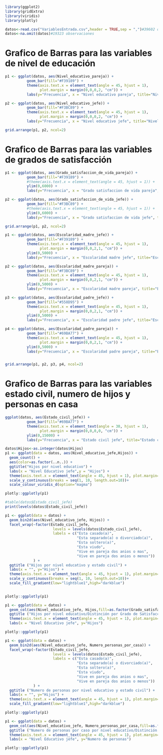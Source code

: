 
```r
library(ggplot2)
library(gridExtra)
library(viridis)
library(plotly)
```

```r
datos<-read.csv("VariablesEntrada.csv",header = TRUE,sep = ",")#39602 observaciones
datos<-na.omit(datos)#19323 observaciones
```

# Grafico de Barras para las variables de nivel de educación


```r
p1 <- ggplot(datos, aes(Nivel_educativo_pareja)) + 
          geom_bar(fill="#F39189") +
          theme(axis.text.x = element_text(angle = 45, hjust = 1),
                plot.margin = margin(0,0,0,2, "cm")) +
          labs(y="Frecuencia", x = "Nivel educativo pareja", title="Nivel educativo pareja") 

p2 <- ggplot(datos, aes(Nivel_educativo_jefe)) + 
          geom_bar(fill="#F3BC89") +
          theme(axis.text.x = element_text(angle = 45, hjust = 1),
                plot.margin = margin(0,0,0,2, "cm")) +
          labs(y="Frecuencia", x = "Nivel educativo jefe", title="Nivel educativo jefe")

grid.arrange(p1, p2, ncol=2)


```

# Grafico de Barras para las variables de grados de satisfacción


```r
p1 <- ggplot(datos, aes(Grado_satisfaccion_de_vida_pareja)) + 
          geom_bar(fill="#F39189") +
          #theme(axis.text.x = element_text(angle = 45, hjust = 1)) +
          ylim(0,6000) +
          labs(y="Frecuencia", x = "Grado satisfaccion de vida pareja", title="Grado satisfaccion de vida pareja") 

p2 <- ggplot(datos, aes(Grado_satisfaccion_de_vida_jefe)) + 
          geom_bar(fill="#F3BC89") +
          #theme(axis.text.x = element_text(angle = 45, hjust = 1)) +
          ylim(0,6000) +
          labs(y="Frecuencia", x = "Grado satisfaccion de vida jefe", title="Grado satisfaccion de vida jefe")

grid.arrange(p1, p2, ncol=2)
```


```r
p1 <- ggplot(datos, aes(Escolaridad_madre_jefe)) + 
          geom_bar(fill="#F39189") +
          theme(axis.text.x = element_text(angle = 45, hjust = 1),
                plot.margin = margin(0,0,2,1, "cm")) +
          ylim(0,5000) +
          labs(y="Frecuencia", x = "Escolaridad madre jefe", title="Escolaridad madre jefe") 

p2 <- ggplot(datos, aes(Escolaridad_madre_pareja)) + 
          geom_bar(fill="#F3BC89") +
          theme(axis.text.x = element_text(angle = 45, hjust = 1),
                plot.margin = margin(0,0,2,1, "cm")) +
          ylim(0,5000) +
          labs(y="Frecuencia", x = "Escolaridad madre pareja", title="Escolaridad madre pareja")

p3 <- ggplot(datos, aes(Escolaridad_padre_jefe)) + 
          geom_bar(fill="#558D95") +
          theme(axis.text.x = element_text(angle = 45, hjust = 1),
                plot.margin = margin(0,0,2,1, "cm")) +
          ylim(0,5000) +
          labs(y="Frecuencia", x = "Escolaridad padre jefe", title="Escolaridad padre jefe") 

p4 <- ggplot(datos, aes(Escolaridad_padre_pareja)) + 
          geom_bar(fill="#69BA77") +
          theme(axis.text.x = element_text(angle = 45, hjust = 1),
                plot.margin = margin(0,0,2,1, "cm")) +
          ylim(0,5000) +
          labs(y="Frecuencia", x = "Escolaridad padre pareja", title="Escolaridad padre pareja")


grid.arrange(p1, p2, p3, p4, ncol=2)
```

# Grafico de Barras para las variables estado civil, numero de hijos y personas en casa 


```r
ggplot(datos, aes(Estado_civil_jefe)) + 
          geom_bar(fill="#69BA77") +
          theme(axis.text.x = element_text(angle = 30, hjust = 1),
                plot.margin = margin(0,0,0,0, "cm")) +
          ylim(0,15000) +
          labs(y="Frecuencia", x = "Estado civil jefe", title="Estado civil jefe")
```



```r
datos$Hijos<-as.integer(datos$Hijos)
p1 <- ggplot(data = datos, aes(Nivel_educativo_jefe,Hijos)) + 
  geom_count() + 
  aes(color=as.factor(..n..)) +
  ggtitle("Hijos por nivel educativo") + 
  labs(x = "Nivel Educativo jefe",y = "Hijos") + 
  theme(axis.text.x = element_text(angle = 45, hjust = 1), plot.margin=margin(0,0,0,1, "cm")) +
  scale_y_continuous(breaks = seq(1, 10, length.out=10))+ 
  scale_colour_viridis_d(option="magma")

plotly::ggplotly(p1)
```   

```r
#table(datos$Estado_civil_jefe)
print(levels(datos$Estado_civil_jefe))
```

```r
p1 <- ggplot(data = datos) + 
  geom_bin2d(aes(Nivel_educativo_jefe, Hijos)) +
  facet_wrap(~factor(Estado_civil_jefe,
                      levels = levels(datos$Estado_civil_jefe),
                      labels = c("Esta casado(a)", 
                                 "Esta separado(a) o divorciado(a)", 
                                 "Esta soltero(a)", 
                                 "Esta viudo", 
                                 "Vive en pareja dos anios o mas", 
                                 "Vive en pareja dos anios o menos"))
             ) +
  ggtitle ("Hijos por nivel educativo y estado civil") + 
  labs(x = "", y="Hijos") +
  theme(axis.text.x = element_text(angle = 45, hjust = 1), plot.margin=margin(0,0,0,1, "cm")) +
  scale_y_continuous(breaks = seq(1, 10, length.out=10))+ 
  scale_fill_gradient(low="lightblue1",high="darkblue") 
  

plotly::ggplotly(p1)
```





```r
p1 <- ggplot(data = datos) + 
  geom_col(aes(Nivel_educativo_jefe, Hijos,fill=as.factor(Grado_satisfaccion_de_vida_jefe))) + 
  ggtitle ("Hijos por nivel educativo/Distinción por Grado de Satisfacción") + 
  theme(axis.text.x = element_text(angle = 45, hjust = 1), plot.margin=margin(0,0,0,1, "cm")) +
  labs(x = "Nivel Educativo jefe", y="Hijos")

plotly::ggplotly(p1)
```


```r
p1 <- ggplot(data = datos) + 
  geom_bin2d(aes(Nivel_educativo_jefe, Numero_personas_por_casa)) +
  facet_wrap(~factor(Estado_civil_jefe,
                      levels = levels(datos$Estado_civil_jefe),
                      labels = c("Esta casado(a)", 
                                 "Esta separado(a) o divorciado(a)", 
                                 "Esta soltero(a)", 
                                 "Esta viudo", 
                                 "Vive en pareja dos anios o mas", 
                                 "Vive en pareja dos anios o menos"))
             ) +
  ggtitle ("Numero de personas por nivel educativo y estado civil") + 
  labs(x = "", y="Hijos") +
  theme(axis.text.x = element_text(angle = 45, hjust = 1), plot.margin=margin(0,0,0,1, "cm")) +
  scale_fill_gradient(low="lightblue1",high="darkblue") 

plotly::ggplotly(p1)

```



```r
p1 <- ggplot(data = datos) + 
  geom_col(aes(Nivel_educativo_jefe, Numero_personas_por_casa,fill=as.factor(Grado_satisfaccion_de_vida_jefe))) + 
  ggtitle ("Numero de personas por caso por nivel educativo/Distinción por Grado de Satisfacción") + 
  theme(axis.text.x = element_text(angle = 45, hjust = 1), plot.margin=margin(0,0,0,1, "cm")) +
  labs(x = "Nivel Educativo jefe", y="Numero de personas")

plotly::ggplotly(p1)
```



